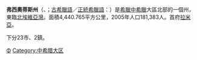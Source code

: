 {{Infobox Pref GR|
name = 弗西奧蒂斯 |
name_local = Νομός Φθιώτιδας|
image_map =  GreeceFthiotis.png|
periph = [[中希臘|中希臘]] |
capital = [[拉米亞_(城市)|拉米亞]]|
population = 181383 |
population_as_of = 2005|
pop_rank = 14th|
popdens_rank = 40th|
area = 4440.765 |
area_rank = 4th|
postal_code = 35x xx|
area_code = 223x0|
licence = ΜΙ|
provinces = 3|
municip = 23|
commun = 2|
ISO = GR-06|
website = [http://www.fthiotida.gr/ www.fthiotida.gr]|
munic_map = Fthiotida municipalities numbered.png|}}

'''弗西奧蒂斯州'''（{{lang-el|Φθιώτιδα}}、{{IPA2|fθiˈo̞tiða}}；[[古希臘語|古希臘語]]／[[正統希臘語|正統希臘語]]：{{lang-el|Φθιώτις}}）是[[希臘|希臘]][[中希臘|中希臘]]大區北部的一個州，東臨[[北埃維亞灣|北埃維亞灣]]。面積4,440.765平方公里，2005年人口181,383人。首府[[拉米亞_(城市)|拉米亞]]。

下分23市、2鎮。

{{Greece-stub}}

[[Category:希臘州份|Φ]]
[[Category:中希腊大区|Category:中希腊大区]]